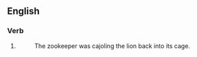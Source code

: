 ==English==

===Verb===
#{{present participle of|cajole}}
#: The zookeeper was cajoling the lion back into its cage.